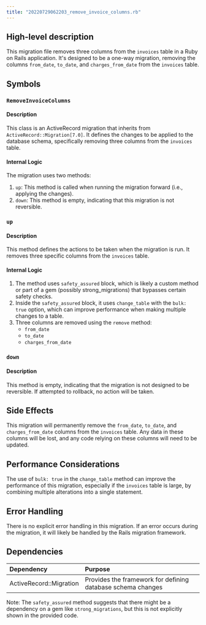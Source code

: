 ```yaml
---
title: "20220729062203_remove_invoice_columns.rb"
---
```


## High-level description
This migration file removes three columns from the `invoices` table in a Ruby on Rails application. It's designed to be a one-way migration, removing the columns `from_date`, `to_date`, and `charges_from_date` from the `invoices` table.

## Symbols

### `RemoveInvoiceColumns`
#### Description
This class is an ActiveRecord migration that inherits from `ActiveRecord::Migration[7.0]`. It defines the changes to be applied to the database schema, specifically removing three columns from the `invoices` table.

#### Internal Logic
The migration uses two methods:

1. `up`: This method is called when running the migration forward (i.e., applying the changes).
2. `down`: This method is empty, indicating that this migration is not reversible.

### `up`
#### Description
This method defines the actions to be taken when the migration is run. It removes three specific columns from the `invoices` table.

#### Internal Logic
1. The method uses `safety_assured` block, which is likely a custom method or part of a gem (possibly strong_migrations) that bypasses certain safety checks.
2. Inside the `safety_assured` block, it uses `change_table` with the `bulk: true` option, which can improve performance when making multiple changes to a table.
3. Three columns are removed using the `remove` method:
   - `from_date`
   - `to_date`
   - `charges_from_date`

### `down`
#### Description
This method is empty, indicating that the migration is not designed to be reversible. If attempted to rollback, no action will be taken.

## Side Effects
This migration will permanently remove the `from_date`, `to_date`, and `charges_from_date` columns from the `invoices` table. Any data in these columns will be lost, and any code relying on these columns will need to be updated.

## Performance Considerations
The use of `bulk: true` in the `change_table` method can improve the performance of this migration, especially if the `invoices` table is large, by combining multiple alterations into a single statement.

## Error Handling
There is no explicit error handling in this migration. If an error occurs during the migration, it will likely be handled by the Rails migration framework.

## Dependencies
| Dependency | Purpose |
|:-----------|:--------|
| ActiveRecord::Migration | Provides the framework for defining database schema changes |

Note: The `safety_assured` method suggests that there might be a dependency on a gem like `strong_migrations`, but this is not explicitly shown in the provided code.